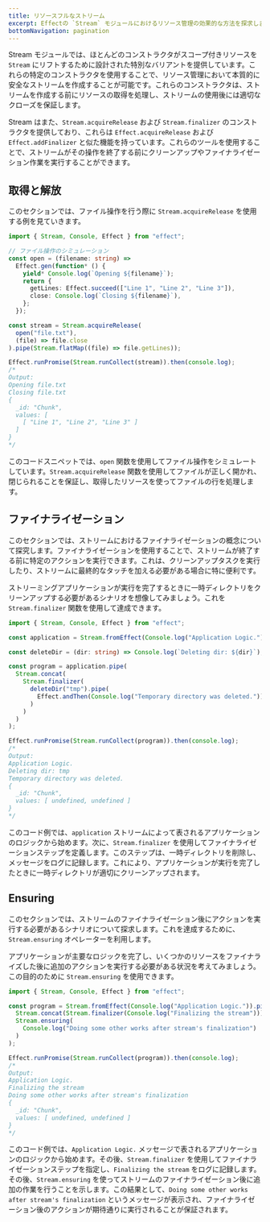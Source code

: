 ```yaml
---
title: リソースフルなストリーム
excerpt: Effectの `Stream` モジュールにおけるリソース管理の効果的な方法を探求します。スコープ付きリソースをリフトするためのコンストラクタを確認し、ストリーム内での安全な取得と解放を保証します。ファイル操作における `Stream.acquireRelease` の利用例、クリーンアップタスクのためのファイナライザー、およびファイナライザー後のアクションのための `ensuring` を示す例に飛び込みましょう。Effectを使ったストリーミングアプリケーションにおけるリソース管理の達人になりましょう。
bottomNavigation: pagination
---
```


Stream モジュールでは、ほとんどのコンストラクタがスコープ付きリソースを `Stream` にリフトするために設計された特別なバリアントを提供しています。これらの特定のコンストラクタを使用することで、リソース管理において本質的に安全なストリームを作成することが可能です。これらのコンストラクタは、ストリームを作成する前にリソースの取得を処理し、ストリームの使用後には適切なクローズを保証します。

Stream はまた、`Stream.acquireRelease` および `Stream.finalizer` のコンストラクタを提供しており、これらは `Effect.acquireRelease` および `Effect.addFinalizer` と似た機能を持っています。これらのツールを使用することで、ストリームがその操作を終了する前にクリーンアップやファイナライゼーション作業を実行することができます。

## 取得と解放

このセクションでは、ファイル操作を行う際に `Stream.acquireRelease` を使用する例を見ていきます。

```ts twoslash
import { Stream, Console, Effect } from "effect";

// ファイル操作のシミュレーション
const open = (filename: string) =>
  Effect.gen(function* () {
    yield* Console.log(`Opening ${filename}`);
    return {
      getLines: Effect.succeed(["Line 1", "Line 2", "Line 3"]),
      close: Console.log(`Closing ${filename}`),
    };
  });

const stream = Stream.acquireRelease(
  open("file.txt"),
  (file) => file.close
).pipe(Stream.flatMap((file) => file.getLines));

Effect.runPromise(Stream.runCollect(stream)).then(console.log);
/*
Output:
Opening file.txt
Closing file.txt
{
  _id: "Chunk",
  values: [
    [ "Line 1", "Line 2", "Line 3" ]
  ]
}
*/
```

このコードスニペットでは、`open` 関数を使用してファイル操作をシミュレートしています。`Stream.acquireRelease` 関数を使用してファイルが正しく開かれ、閉じられることを保証し、取得したリソースを使ってファイルの行を処理します。

## ファイナライゼーション

このセクションでは、ストリームにおけるファイナライゼーションの概念について探究します。ファイナライゼーションを使用することで、ストリームが終了する前に特定のアクションを実行できます。これは、クリーンアップタスクを実行したり、ストリームに最終的なタッチを加える必要がある場合に特に便利です。

ストリーミングアプリケーションが実行を完了するときに一時ディレクトリをクリーンアップする必要があるシナリオを想像してみましょう。これを `Stream.finalizer` 関数を使用して達成できます。

```ts twoslash
import { Stream, Console, Effect } from "effect";

const application = Stream.fromEffect(Console.log("Application Logic."));

const deleteDir = (dir: string) => Console.log(`Deleting dir: ${dir}`);

const program = application.pipe(
  Stream.concat(
    Stream.finalizer(
      deleteDir("tmp").pipe(
        Effect.andThen(Console.log("Temporary directory was deleted."))
      )
    )
  )
);

Effect.runPromise(Stream.runCollect(program)).then(console.log);
/*
Output:
Application Logic.
Deleting dir: tmp
Temporary directory was deleted.
{
  _id: "Chunk",
  values: [ undefined, undefined ]
}
*/
```

このコード例では、`application` ストリームによって表されるアプリケーションのロジックから始めます。次に、`Stream.finalizer` を使用してファイナライゼーションステップを定義します。このステップは、一時ディレクトリを削除し、メッセージをログに記録します。これにより、アプリケーションが実行を完了したときに一時ディレクトリが適切にクリーンアップされます。

## Ensuring

このセクションでは、ストリームのファイナライゼーション後にアクションを実行する必要があるシナリオについて探求します。これを達成するために、`Stream.ensuring` オペレーターを利用します。

アプリケーションが主要なロジックを完了し、いくつかのリソースをファイナライズした後に追加のアクションを実行する必要がある状況を考えてみましょう。この目的のために `Stream.ensuring` を使用できます。

```ts twoslash
import { Stream, Console, Effect } from "effect";

const program = Stream.fromEffect(Console.log("Application Logic.")).pipe(
  Stream.concat(Stream.finalizer(Console.log("Finalizing the stream"))),
  Stream.ensuring(
    Console.log("Doing some other works after stream's finalization")
  )
);

Effect.runPromise(Stream.runCollect(program)).then(console.log);
/*
Output:
Application Logic.
Finalizing the stream
Doing some other works after stream's finalization
{
  _id: "Chunk",
  values: [ undefined, undefined ]
}
*/
```

このコード例では、`Application Logic.` メッセージで表されるアプリケーションのロジックから始めます。その後、`Stream.finalizer` を使用してファイナライゼーションステップを指定し、`Finalizing the stream` をログに記録します。その後、`Stream.ensuring` を使ってストリームのファイナライゼーション後に追加の作業を行うことを示します。この結果として、`Doing some other works after stream's finalization` というメッセージが表示され、ファイナライゼーション後のアクションが期待通りに実行されることが保証されます。

```

```
